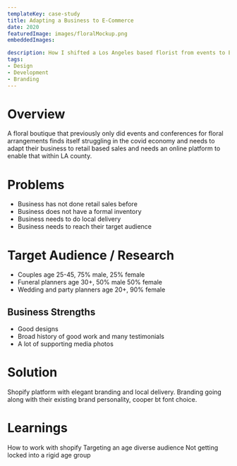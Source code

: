 ```yaml
---
templateKey: case-study
title: Adapting a Business to E-Commerce
date: 2020
featuredImage: images/floralMockup.png
embeddedImages:

description: How I shifted a Los Angeles based florist from events to E-commerce and local delivery.
tags:
- Design
- Development
- Branding
---
```


# Overview

A floral boutique that previously only did events and conferences for floral arrangements finds itself struggling in the covid economy and needs to adapt their business to retail based sales and needs an online platform to enable that within LA county.   

# Problems   

- Business has not done retail sales before
- Business does not have a formal inventory
- Business needs to do local delivery
- Business needs to reach their target audience   

# Target Audience / Research   

- Couples age 25-45, 75% male, 25% female
- Funeral planners age 30+, 50% male 50% female
- Wedding and party planners age 20+, 90% female

## Business Strengths   

- Good designs
- Broad history of good work and many testimonials
- A lot of supporting media photos

# Solution   
Shopify platform with elegant branding and local delivery. Branding going along with their existing brand personality, cooper bt font choice. 


# Learnings   

How to work with shopify
Targeting an age diverse audience
Not getting locked into a rigid age group





